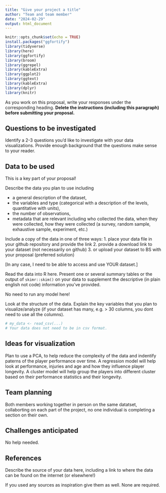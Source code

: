 ---
title: "Give your project a title"
author: "Team and team member"
date: "2024-02-29"
output: html_document
---


<!-- Submission and Evaluation


Load this file in Rstudio and provide as much details as you can on your plan

When finished, submit your proposal in pdf and Rmd format to BS (Term project proposal)

Component	                    Score	Maximum
Questions	                    NA	    2
Data provided and read into R	NA	    1
Data description	            NA    	3
Visualization ideas          	NA    	3
References                   	NA    	1
Total	
10


Feedback


Think of the following sentences as a rubric that distinguishes between excellent, good, and insufficient proposals.

Your questions were easy to understand and of appropriate complexity. easy to understand but probably too ambitious for this project. easy to understand but too simple; try to think a bit more deeply about the data.

You provide your data in the data folder and showed how it could be read with R. provided your data in the data folder but did not show how it could be read with R. did not provide your data in the data folder.

You described the source, observations and variables in your data well enough so that I could make a connection between your data and your questions. You should provide more information about the source, observations, and variables in your data in your project report.

You described appropriate visualizations for your data and questions. Your plans for visualizations were not detailed enough for me to see the connection to your data or questions. You should think more creatively and deeply about ways to visualize your data as you work on your project.

You have a clear plan for the work of each team mate. You need to think more carefully about how you will divide the work of the project across your team.

You provided a reference so I know where your data came from. You did not provide reference for your data; what was its source? There was important technical information in your proposal which did not have a source. Please provide it in your report.

-->

```{r setup, include=FALSE}
knitr::opts_chunk$set(echo = TRUE)
install.packages("ggfortify")
library(tidyverse)
library(here)
library(ggfortify)
library(broom)
library(ggrepel)
library(kableExtra)
library(ggplot2)
library(ggtext)
library(kableExtra)
library(dplyr)
library(knitr)
```

As you work on this proposal, write your responses under the corresponding heading. **Delete the instructions (including this paragraph) before submitting your proposal.**

## Questions to be investigated

Identify a 2-3 questions you'd like to investigate with your data visualizations. Provide enough background that the questions make sense to your reader.

## Data to be used

This is a key part of your proposal! 

Describe the data you plan to use including

* a general description of the dataset,
* the variables and type (categorical with a description of the levels, quantitative with units),
* the number of observations,
*  metadata that are relevant including who collected the data, when they were collected, how they were collected (a survey, random sample, exhaustive sample, experiment, etc.)

Include a copy of the data in one of three ways:
1. place your data file in your github repository and provide the link
2. provide a download link to your dataset (not necessarily on github)
3. or upload your dataset to BS with your proposal (preferred solution)

[In any case, I need to be able to access and use YOUR dataset.]

Read the data into R here. Present one or several summary tables or the output of `skimr::skim()` on your data to supplement the descriptive (in plain english not code) information you've provided.

No need to run any model here!

Look at the structure of the data. Explain the key variables that you plan to visualize/analyze (if your dataset has many, e.g. > 30 columns, you dont need to use all the columns).

```{r}
# my_data <- read_csv(...)
# Your data does not need to be in csv format.
```

## Ideas for visualization
Plan to use a PCA, to help reduce the complexity of the data and indentify paterns of the player performance over time. A regression model will help look at performance, injuries and age and how they influence player longevity. A cluster model will help group the players into different cluster based on their performance statistics and their longevity.

## Team planning
Both members working together in person on the same datatset, collaborting on each part of the project, no one individual is completing a section on their own.

## Challenges anticipated
No help needed.

## References

Describe the source of your data here, including a link to where the data can be found on the internet (or elsewhere!)

If you used any sources as inspiration give them as well. None are required.

